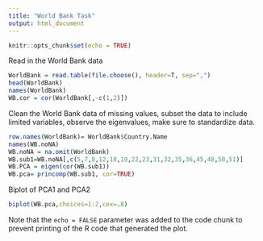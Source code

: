 ```yaml
---
title: "World Bank Task"
output: html_document
---
```


```r
knitr::opts_chunk$set(echo = TRUE)
```

Read in the World Bank data
```r
WorldBank = read.table(file.choose(), header=T, sep=",")
head(WorldBank)
names(WorldBank)
WB.cor = cor(WorldBank[,-c(1,2)])
```

Clean the World Bank data of missing values, subset the data to include limited variables, observe the eigenvalues, make sure to standardize data. 
```r
row.names(WorldBank)= WorldBank$Country.Name
names(WB.noNA)
WB.noNA = na.omit(WorldBank)
WB.sub1=WB.noNA[,c(5,7,8,12,18,19,22,23,31,32,35,36,45,48,50,51)]
WB.PCA = eigen(cor(WB.sub1))
WB.pca= princomp(WB.sub1, cor=TRUE)

```

Biplot of PCA1 and PCA2
```r
biplot(WB.pca,choices=1:2,cex=.8)
```

Note that the `echo = FALSE` parameter was added to the code chunk to prevent printing of the R code that generated the plot.
